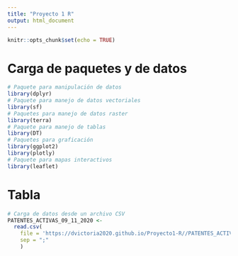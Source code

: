 ```yaml
---
title: "Proyecto 1 R"
output: html_document
---
```


```r
knitr::opts_chunk$set(echo = TRUE)
```

# Carga de paquetes y de datos

```r
# Paquete para manipulación de datos
library(dplyr)
# Paquete para manejo de datos vectoriales
library(sf)
# Paquetes para manejo de datos raster
library(terra)
# Paquete para manejo de tablas
library(DT)
# Paquetes para graficación
library(ggplot2)
library(plotly)
# Paquete para mapas interactivos
library(leaflet)
```

# Tabla

```r
# Carga de datos desde un archivo CSV
PATENTES_ACTIVAS_09_11_2020 <-   
  read.csv(
    file = 'https://dvictoria2020.github.io/Proyecto1-R//PATENTES_ACTIVAS_09_11_2020.csv',
    sep = ";"
    )
```
